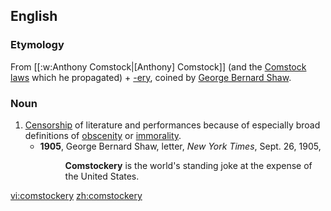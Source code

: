 ==English==

===Etymology===
From [[:w:Anthony Comstock|[Anthony] Comstock]] (and the [[w:Comstock laws|Comstock laws]] which he propagated) + [[-ery]], coined by [[w:George Bernard Shaw|George Bernard Shaw]].

===Noun===
{{en-noun|-}}

#[[censorship|Censorship]] of literature and performances because of especially broad definitions of [[obscenity]] or [[immorality]].
#*'''1905''', George Bernard Shaw, letter, ''New York Times'', Sept. 26, 1905,
#*:'''Comstockery''' is the world's standing joke at the expense of the United States.

[[vi:comstockery]]
[[zh:comstockery]]